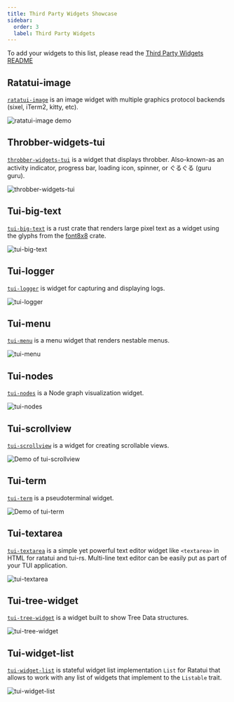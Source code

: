 ```yaml
---
title: Third Party Widgets Showcase
sidebar:
  order: 3
  label: Third Party Widgets
---
```



To add your widgets to this list, please read the
[Third Party Widgets README](https://github.com/ratatui-org/ratatui-website/tree/main/code/widget-showcase-third-party/README.md)

## Ratatui-image <LinkBadge text="Crate" href="https://crates.io/crates/ratatui-image" /> <LinkBadge text="Docs" href="https://docs.rs/ratatui-image" /> <LinkBadge text="GitHub" href="https://github.com/benjajaja/ratatui-image" />

[`ratatui-image`](https://crates.io/crates/ratatui-image) is an image widget with multiple graphics
protocol backends (sixel, iTerm2, kitty, etc).

![ratatui-image demo](https://github.com/benjajaja/ratatui-image/blob/master/assets/Screenshot.png?raw=true)

## Throbber-widgets-tui <LinkBadge text="Crate" href="https://crates.io/crates/throbber-widgets-tui" /> <LinkBadge text="Docs" href="https://docs.rs/throbber-widgets-tui" /> <LinkBadge text="GitHub" href="https://github.com/arkbig/throbber-widgets-tui" />

[`throbber-widgets-tui`](https://crates.io/crates/throbber-widgets-tui) is a widget that displays
throbber. Also-known-as an activity indicator, progress bar, loading icon, spinner, or ぐるぐる
(guru guru).

![throbber-widgets-tui](./third-party-widgets/throbber-widgets-tui.gif)

## Tui-big-text <LinkBadge text="Crate" href="https://crates.io/crates/tui-big-text" /> <LinkBadge text="Docs" href="https://docs.rs/tui-big-text" /> <LinkBadge text="GitHub" href="https://github.com/joshka/tui-big-text" />

[`tui-big-text`](https://crates.io/crates/tui-big-text) is a rust crate that renders large pixel
text as a widget using the glyphs from the [font8x8](https://crates.io/crates/font8x8) crate.

![tui-big-text](./third-party-widgets/tui-big-text.png)

## Tui-logger <LinkBadge text="Crate" href="https://crates.io/crates/tui-logger" /> <LinkBadge text="Docs" href="https://docs.rs/tui-logger" /> <LinkBadge text="GitHub" href="https://github.com/gin66/tui-logger" />

[`tui-logger`](https://crates.io/crates/tui-logger) is widget for capturing and displaying logs.

![tui-logger](./third-party-widgets/tui-logger.png)

## Tui-menu <LinkBadge text="Crate" href="https://crates.io/crates/tui-menu" /> <LinkBadge text="Docs" href="https://docs.rs/tui-menu" /> <LinkBadge text="GitHub" href="https://github.com/shuoli84/tui-menu" />

[`tui-menu`](https://crates.io/crates/tui-menu) is a menu widget that renders nestable menus.

![tui-menu](./third-party-widgets/tui-menu.png)

## Tui-nodes <LinkBadge text="Crate" href="https://crates.io/crates/tui-nodes" /> <LinkBadge text="Docs" href="https://docs.rs/tui-nodes" /> <LinkBadge text="Sourcehut" href="https://git.sr.ht/~jaxter184/tui-nodes" />

[`tui-nodes`](https://crates.io/crates/tui-nodes) is a Node graph visualization widget.

![tui-nodes](./third-party-widgets/tui-nodes.gif)

## Tui-scrollview <LinkBadge text="Crate" href="https://crates.io/crates/tui-scrollview" /> <LinkBadge text="Docs" href="https://docs.rs/tui-scrollview" /> <LinkBadge text="GitHub" href="https://github.com/joshka/tui-scrollview" />

[`tui-scrollview`](https://crates.io/crates/tui-scrollview) is a widget for creating scrollable
views.

![Demo of tui-scrollview](https://vhs.charm.sh/vhs-6PuT3pdwSTp4aTvKrCBx9F.gif)

## Tui-term <LinkBadge text="Crate" href="https://crates.io/crates/tui-term" /> <LinkBadge text="Docs" href="https://docs.rs/tui-term" /> <LinkBadge text="GitHub" href="https://github.com/a-kenji/tui-term" />

[`tui-term`](https://crates.io/crates/tui-term) is a pseudoterminal widget.

![Demo of tui-term](https://vhs.charm.sh/vhs-4zK1zlTOSueAmlOkZlssBr.gif)

## Tui-textarea <LinkBadge text="Crate" href="https://crates.io/crates/tui-textarea" /> <LinkBadge text="Docs" href="https://docs.rs/tui-textarea" /> <LinkBadge text="GitHub" href="https://github.com/rhysd/tui-textarea" />

[`tui-textarea`](https://crates.io/crates/tui-textarea) is a simple yet powerful text editor widget
like `<textarea>` in HTML for ratatui and tui-rs. Multi-line text editor can be easily put as part
of your TUI application.

![tui-textarea](./third-party-widgets/tui-textarea.gif)

## Tui-tree-widget <LinkBadge text="Crate" href="https://crates.io/crates/tui-tree-widget" /> <LinkBadge text="Docs" href="https://docs.rs/tui-tree-widget" /> <LinkBadge text="GitHub" href="https://github.com/EdJoPaTo/tui-rs-tree-widget" />

[`tui-tree-widget`](https://crates.io/crates/tui-tree-widget) is a widget built to show Tree Data
structures.

![tui-tree-widget](./third-party-widgets/tui-treeview.gif)

## Tui-widget-list <LinkBadge text="Crate" href="https://crates.io/crates/tui-widget-list" /> <LinkBadge text="Docs" href="https://docs.rs/tui-widget-list" /> <LinkBadge text="GitHub" href="https://github.com/preiter93/tui-widget-list" />

[`tui-widget-list`](https://crates.io/crates/tui-widget-list) is stateful widget list implementation
`List` for Ratatui that allows to work with any list of widgets that implement to the `Listable`
trait.

![tui-widget-list](./third-party-widgets/tui-widget-list.gif)
